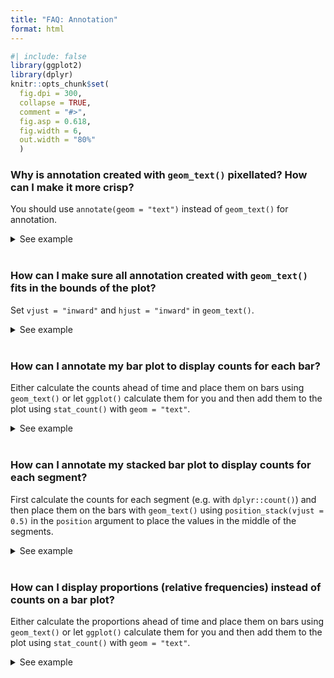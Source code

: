 ```yaml
---
title: "FAQ: Annotation"
format: html
---
```


```{=html}
<style>
  .content h3 {
    margin-top: -30px !important;
  }
  
  details {
    margin-bottom: 40px;
  }
</style>
```
```r
#| include: false
library(ggplot2)
library(dplyr)
knitr::opts_chunk$set(
  fig.dpi = 300, 
  collapse = TRUE, 
  comment = "#>",
  fig.asp = 0.618,
  fig.width = 6,
  out.width = "80%"
  )
```



### Why is annotation created with `geom_text()` pixellated? How can I make it more crisp?

You should use `annotate(geom = "text")` instead of `geom_text()` for annotation.

<details>

<summary>See example</summary>

In the following visualisation we have annotated a histogram with a red line and red text to mark the mean. Note that both the line and the text appears pixellated/fuzzy.

```r
#| fig.alt: "Histogram of highway miles per gallon for 234 cars. A red line is
#|  placed at the position 23.44 and is adorned with the label 'mean 23.44'.
#|  Both the line and the text appear pixellated due to overplotting."
mean_hwy <- round(mean(mpg$hwy), 2)

ggplot(mpg, aes(x = hwy)) +
  geom_histogram(binwidth = 2) +
  geom_segment(
    x = mean_hwy, xend = mean_hwy,
    y = 0, yend = 35,
    color = "red"
  ) +
  geom_text(
    x = mean_hwy, y = 40,
    label = paste("mean\n", mean_hwy),
    color = "red"
  )
```

This is because `geom_text()` draws the geom once per each row of the data frame, and plotting these on top of each other. For annotation (as opposed to plotting the data using text as geometric objects to represent each observation) use `annotate()` instead.


```r
#| fig.alt: "Histogram of highway miles per gallon for 234 cars. A red line is
#|  placed at the position 23.44 and is adorned with the label 'mean = 23.44'.
#|  Both the line and the text appear crisp."
ggplot(mpg, aes(x = hwy)) +
  geom_histogram(binwidth = 2) +
  annotate("segment",
    x = mean_hwy, xend = mean_hwy, y = 0, yend = 35,
    color = "red"
  ) +
  annotate("text",
    x = mean_hwy, y = 40,
    label = paste("mean =", mean_hwy),
    color = "red"
  )
```

</details>

### How can I make sure all annotation created with `geom_text()` fits in the bounds of the plot?

Set `vjust = "inward"` and `hjust = "inward"` in `geom_text()`.

<details>

<summary>See example</summary>

Suppose you have the following data frame and visualization. The labels at the edges of the plot are cut off slightly.

```r
#| fig.alt: "A plot showing the words 'two', 'three' and 'four' arranged 
#|  diagonally. The 'two' and 'four' labels have been clipped to the panel's 
#|  edge and are not displayed completely."
df <- tibble::tribble(
  ~x, ~y, ~name,
  2,  2,  "two",
  3,  3,  "three",
  4,  4,  "four"
)

ggplot(df, aes(x = x, y = y, label = name)) +
  geom_text(size = 10)
```

You could manually extend axis limits to avoid this, but a more straightforward approach is to set `vjust = "inward"` and `hjust = "inward"` in `geom_text()`.

```r
#| fig.alt: "A plot showing the words 'two', 'three' and 'four' arranged 
#|  diagonally. The 'two' and 'four' labels are aligned to the top-right and 
#|  bottom-left relative to their anchor points, and are displayed in their
#|  entirety."
ggplot(df, aes(x = x, y = y, label = name)) +
  geom_text(size = 10, vjust = "inward", hjust = "inward")
```

</details>

### How can I annotate my bar plot to display counts for each bar?

Either calculate the counts ahead of time and place them on bars using `geom_text()` or let `ggplot()` calculate them for you and then add them to the plot using `stat_count()` with `geom = "text"`.

<details>

<summary>See example</summary>

Suppose you have the following bar plot and you want to add the number of cars that fall into each `drv` level on their respective bars.

```r
#| fig.alt: "A bar chart showing the number of cars for each of three types
#|  of drive train."
ggplot(mpg, aes(x = drv)) +
  geom_bar()
```

One option is to calculate the counts with `dplyr::count()` and then pass them to the `label` mapping in `geom_text()`.
Note that we expanded the y axis limit to get the numbers to fit on the plot.

```r
#| fig.alt: "A bar chart showing the number of cars for each of three types
#|  of drive train. The count values are displayed on top of the bars as text."
mpg |>
  dplyr::count(drv) |>
  ggplot(aes(x = drv, y = n)) +
  geom_col() +
  geom_text(aes(label = n), vjust = -0.5) +
  coord_cartesian(ylim = c(0, 110))
```

Another option is to let `ggplot()` do the counting for you, and access these counts with `after_stat(count)` that is mapped to the labels to be placed on the plot with `stat_count()`.

```r
#| fig.alt: "A bar chart showing the number of cars for each of three types
#|  of drive train. The count values are displayed on top of the bars as text."
ggplot(mpg, aes(x = drv)) +
  geom_bar() + 
  stat_count(geom = "text", aes(label = ..count..), vjust = -0.5) +
  coord_cartesian(ylim = c(0, 110))
```

</details>

### How can I annotate my stacked bar plot to display counts for each segment?

First calculate the counts for each segment (e.g. with `dplyr::count()`) and then place them on the bars with `geom_text()` using `position_stack(vjust = 0.5)` in the `position` argument to place the values in the middle of the segments.

<details>

<summary>See example</summary>

Suppose you have the following stacked bar plot.

```r
#| fig.alt: "A stacked bar chart showing the number of cars for each of seven 
#|  types of cars. The fill colour of the bars indicate the type of drive 
#|  train."
ggplot(mpg, aes(x = class, fill = drv)) +
  geom_bar()
```

You can first calculate the counts for each segment with `dplyr::count()`, which will place these values in a column called `n`.

```r
mpg |>
  count(class, drv) 
```

You can then pass this result directly to `ggplot()`, draw the segments with appropriate heights with `y = n` in the `aes`thetic mapping and `geom_col()` to draw the bars, and finally place the counts on the plot with `geom_text()`.

```r
#| fig.alt: "A stacked bar chart showing the number of cars for each of seven 
#|  types of cars. The fill colour of the bars indicate the type of drive 
#|  train. In the middle of each filled part, the count value is displayed as 
#|  text."
mpg |>
  count(class, drv) |>
  ggplot(aes(x = class, fill = drv, y = n)) +
  geom_col() +
  geom_text(aes(label = n), size = 3, position = position_stack(vjust = 0.5))
```

</details>

### How can I display proportions (relative frequencies) instead of counts on a bar plot?

Either calculate the proportions ahead of time and place them on bars using `geom_text()` or let `ggplot()` calculate them for you and then add them to the plot using `stat_count()` with `geom = "text"`.

<details>

<summary>See example</summary>

Suppose you have the following bar plot but you want to display the proportion of cars that fall into each `drv` level, instead of the count.

```r
#| fig.alt: "A bar chart showing the number of cars for each of three types
#|  of drive train."
ggplot(mpg, aes(x = drv)) +
  geom_bar()
```

One option is to calculate the proportions with `dplyr::count()` and then use `geom_col()` to draw the bars

```r
#| fig.alt: "A bar chart showing the proportion of cars for each of three types
#|  of drive train."
mpg |>
  dplyr::count(drv) |>
  mutate(prop = n / sum(n)) |>
  ggplot(aes(x = drv, y = prop)) +
  geom_col()
```

Another option is to let `ggplot()` do the calculation of proportions for you, and access these counts with `..prop..`.
Note that we also need to the `group = 1` mapping for this option.

```r
#| fig.alt: "A bar chart showing the proportion of cars for each of three types
#|  of drive train."
ggplot(mpg, aes(x = drv, y = ..prop.., group = 1)) +
  geom_bar()
```

</details>

